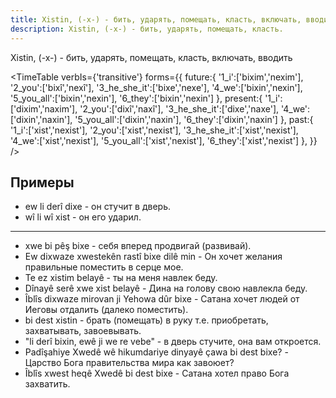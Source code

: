 ```yaml
---
title: Xistin, (-x-) - бить, ударять, помещать, класть, включать, вводить.
description: Xistin, (-x-) - бить, ударять, помещать, класть.
---
```


Xistin, (-x-) - <Vt/> бить, ударять, помещать, класть, включать, вводить

<TimeTable
    verbIs={'transitive'}
    forms={{
        future:{
            '1_i':['bixim','nexim'],
            '2_you':['bixî','nexî'],
            '3_he_she_it':['bixe','nexe'],
            '4_we':['bixin','nexin'],
            '5_you_all':['bixin','nexin'],
            '6_they':['bixin','nexin']
        },
        present:{
            '1_i':['dixim','naxim'],
            '2_you':['dixî','naxî'],
            '3_he_she_it':['dixe','naxe'],
            '4_we':['dixin','naxin'],
            '5_you_all':['dixin','naxin'],
            '6_they':['dixin','naxin']
        },
        past:{
            '1_i':['xist','nexist'],
            '2_you':['xist','nexist'],
            '3_he_she_it':['xist','nexist'],
            '4_we':['xist','nexist'],
            '5_you_all':['xist','nexist'],
            '6_they':['xist','nexist']
        },
    }}
/>

## Примеры

* ew li derî dixe - он стучит в дверь.
* wî li wî xist - он его ударил.

---

* xwe bi pêş bixe - себя вперед продвигай (развивай).
* Ew dixwaze xwestekên rastî bixe dilê min - Он хочет желания правильные поместить в серце мое.
* Te ez xistim belayê - ты на меня навлек беду.
* Dînayê serê xwe xist belayê - Дина на голову свою навлекла беду.
* Îblîs dixwaze mirovan ji Yehowa dûr bixe - Сатана хочет людей от Иеговы отдалить (далеко поместить).
* bi dest xistin - брать (помещать) в руку т.е. приобретать, захватывать, завоевывать.
* "li derî bixin, ewê ji we re vebe" - в дверь стучите, она вам откроется.
* Padîşahiye Xwedê wê hikumdariye dinyayê çawa bi dest bixe? - Царство Бога правительства мира как завоюет?
* Îblîs xwest heqê Xwedê bi dest bixe - Сатана хотел право Бога захватить.
